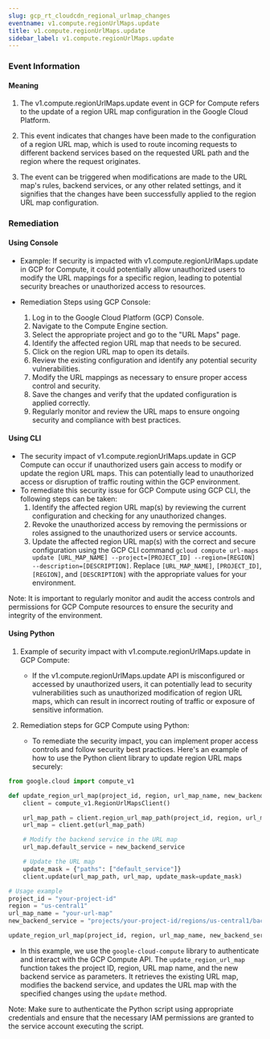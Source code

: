 ```yaml
--- 
slug: gcp_rt_cloudcdn_regional_urlmap_changes
eventname: v1.compute.regionUrlMaps.update
title: v1.compute.regionUrlMaps.update
sidebar_label: v1.compute.regionUrlMaps.update
---
```

                       


### Event Information

#### Meaning

1. The v1.compute.regionUrlMaps.update event in GCP for Compute refers to the update of a region URL map configuration in the Google Cloud Platform. 

2. This event indicates that changes have been made to the configuration of a region URL map, which is used to route incoming requests to different backend services based on the requested URL path and the region where the request originates.

3. The event can be triggered when modifications are made to the URL map's rules, backend services, or any other related settings, and it signifies that the changes have been successfully applied to the region URL map configuration.

### Remediation

#### Using Console

- Example: If security is impacted with v1.compute.regionUrlMaps.update in GCP for Compute, it could potentially allow unauthorized users to modify the URL mappings for a specific region, leading to potential security breaches or unauthorized access to resources.

- Remediation Steps using GCP Console:
  1. Log in to the Google Cloud Platform (GCP) Console.
  2. Navigate to the Compute Engine section.
  3. Select the appropriate project and go to the "URL Maps" page.
  4. Identify the affected region URL map that needs to be secured.
  5. Click on the region URL map to open its details.
  6. Review the existing configuration and identify any potential security vulnerabilities.
  7. Modify the URL mappings as necessary to ensure proper access control and security.
  8. Save the changes and verify that the updated configuration is applied correctly.
  9. Regularly monitor and review the URL maps to ensure ongoing security and compliance with best practices.

#### Using CLI

- The security impact of v1.compute.regionUrlMaps.update in GCP Compute can occur if unauthorized users gain access to modify or update the region URL maps. This can potentially lead to unauthorized access or disruption of traffic routing within the GCP environment.
- To remediate this security issue for GCP Compute using GCP CLI, the following steps can be taken:
  1. Identify the affected region URL map(s) by reviewing the current configuration and checking for any unauthorized changes.
  2. Revoke the unauthorized access by removing the permissions or roles assigned to the unauthorized users or service accounts.
  3. Update the affected region URL map(s) with the correct and secure configuration using the GCP CLI command `gcloud compute url-maps update [URL_MAP_NAME] --project=[PROJECT_ID] --region=[REGION] --description=[DESCRIPTION]`. Replace `[URL_MAP_NAME]`, `[PROJECT_ID]`, `[REGION]`, and `[DESCRIPTION]` with the appropriate values for your environment.

Note: It is important to regularly monitor and audit the access controls and permissions for GCP Compute resources to ensure the security and integrity of the environment.

#### Using Python

1. Example of security impact with v1.compute.regionUrlMaps.update in GCP Compute:
   - If the v1.compute.regionUrlMaps.update API is misconfigured or accessed by unauthorized users, it can potentially lead to security vulnerabilities such as unauthorized modification of region URL maps, which can result in incorrect routing of traffic or exposure of sensitive information.

2. Remediation steps for GCP Compute using Python:
   - To remediate the security impact, you can implement proper access controls and follow security best practices. Here's an example of how to use the Python client library to update region URL maps securely:

```python
from google.cloud import compute_v1

def update_region_url_map(project_id, region, url_map_name, new_backend_service):
    client = compute_v1.RegionUrlMapsClient()

    url_map_path = client.region_url_map_path(project_id, region, url_map_name)
    url_map = client.get(url_map_path)

    # Modify the backend service in the URL map
    url_map.default_service = new_backend_service

    # Update the URL map
    update_mask = {"paths": ["default_service"]}
    client.update(url_map_path, url_map, update_mask=update_mask)

# Usage example
project_id = "your-project-id"
region = "us-central1"
url_map_name = "your-url-map"
new_backend_service = "projects/your-project-id/regions/us-central1/backendServices/your-backend-service"

update_region_url_map(project_id, region, url_map_name, new_backend_service)
```

   - In this example, we use the `google-cloud-compute` library to authenticate and interact with the GCP Compute API. The `update_region_url_map` function takes the project ID, region, URL map name, and the new backend service as parameters. It retrieves the existing URL map, modifies the backend service, and updates the URL map with the specified changes using the `update` method.

Note: Make sure to authenticate the Python script using appropriate credentials and ensure that the necessary IAM permissions are granted to the service account executing the script.

 